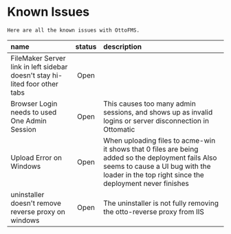 # Known Issues

    Here are all the known issues with OttoFMS.

| name                                                                        | status | description                                                                                                                                                                                      |
| :-------------------------------------------------------------------------- | :----: | :----------------------------------------------------------------------------------------------------------------------------------------------------------------------------------------------- |
| FileMaker Server link in left sidebar doesn't stay hi-lited foor other tabs |  Open  |                                                                                                                                                                                                  |
| Browser Login needs to used One Admin Session                               |  Open  | This causes too many admin sessions, and shows up as invalid logins or server disconnection in Ottomatic                                                                                         |
| Upload Error on Windows                                                     |  Open  | When uploading files to acme-win it shows that 0 files are being added so the deployment fails Also seems to cause a UI bug with the loader in the top right since the deployment never finishes |
| uninstaller doesn't remove reverse proxy on windows                         |  Open  | The uninstaller is not fully removing the otto-reverse proxy from IIS                                                                                                                            |

